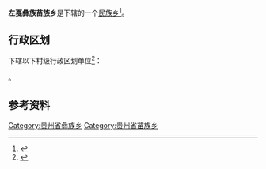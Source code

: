 {{中国乡级行政区|52/05/25/214/000}}

'''左{{ruby-py|鶂|-{zh-cn:yì;zh-tw:ㄧˋ;zh-hk:jik<sup>9</sup>}-}}戛彝族苗族乡'''是{{PRC admin/fullname|52/05/25/214/000|3}}下辖的一个[[民族乡|民族乡]]<ref>{{PRC admin/ref sgc|{{PRC admin/parent|52/05/25/214/000}}}}</ref>。

== 行政区划 ==
{{PAGENAMEBASE}}下辖以下村级行政区划单位<ref>{{PRC admin/ref sgc|52/05/25/214/000}}</ref>：

{{PRC admin/children|52/05/25/214/000}}。

== 参考资料 ==
{{reflist}}

{{贵州行政区划小作品}}
{{PRC admin/navcat|52/05/25/214/000}}
[[Category:贵州省彝族乡|Category:贵州省彝族乡]]
[[Category:贵州省苗族乡|Category:贵州省苗族乡]]